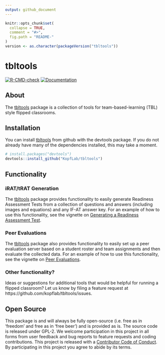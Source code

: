 ```yaml
---
output: github_document
---
```


<!-- README.md is generated from README.Rmd. Please edit that file -->

```r
knitr::opts_chunk$set(
  collapse = TRUE,
  comment = "#>",
  fig.path = "README-"
)
version <- as.character(packageVersion("tbltools"))
```

# tbltools

[![R-CMD-check](https://github.com/KopfLab/tbltools/actions/workflows/R-CMD-check.yaml/badge.svg)](https://github.com/KopfLab/tbltools/actions/workflows/R-CMD-check.yaml)
[![Documentation](https://img.shields.io/badge/docs-online-green.svg)](https://kopflab.github.io/tbltools/reference/)

## About

The [tbltools](https://kopflab.github.io/tbltools/) package is a collection of tools for team-based-learning (TBL) style flipped classrooms. 

## Installation

You can install [tbltools](https://kopflab.github.io/tbltools/) from github with the devtools package. If you do not already have many of the dependencies installed, this may take a moment.

```r
# install.packages("devtools") 
devtools::install_github("KopfLab/tbltools")
```

## Functionality

### iRAT/tRAT Generation

The [tbltools](https://kopflab.github.io/tbltools/) package provides functionality to easily generate Readiness Assessment Tests from a collection of questions and answers (including images and equations) and any IF-AT answer key. For an example of how to use this functionality, see the vignette on [Generating a Readiness Assessment Test](https://kopflab.github.io/tbltools/articles/assessment_tests.html).

### Peer Evaluations

The [tbltools](https://kopflab.github.io/tbltools/) package also provides functionality to easily set up a peer evaluation server based on a student roster and team assignments and then evaluate the collected data. For an example of how to use this functionality, see the vignette on [Peer Evaluations](https://kopflab.github.io/tbltools/articles/peer_evaluations.html).

### Other functionality?

Ideas or suggestions for additional tools that would be helpful for running a flipped classroom? Let us know by filing a feature request at https://github.com/kopflab/tbltools/issues.

## Open Source

This package is and will always be fully open-source (i.e. free as in 'freedom' and free as in 'free beer') and is provided as is. The source code is released under GPL-2. We welcome participation in this project in all forms from user feedback and bug reports to feature requests and coding contributions. This project is released with a [Contributor Code of Conduct](CONDUCT.md). By participating in this project you agree to abide by its terms.
